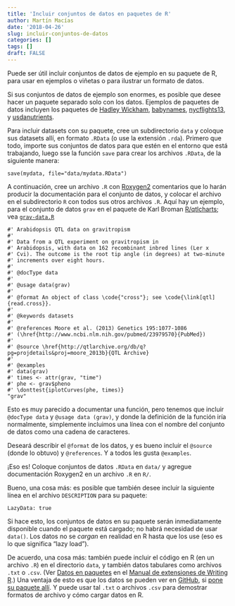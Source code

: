 ```yaml
---
title: 'Incluir conjuntos de datos en paquetes de R'
author: Martín Macías
date: '2018-04-26'
slug: incluir-conjuntos-de-datos
categories: []
tags: []
draft: FALSE
---
```


Puede ser útil incluir conjuntos de datos de ejemplo en su paquete de R, para usar en ejemplos o viñetas o para ilustrar un formato de datos.

Si sus conjuntos de datos de ejemplo son enormes, es posible que desee hacer un
paquete separado solo con los datos. Ejemplos de paquetes de datos incluyen los paquetes de [Hadley Wickham](http://had.co.nz/),
[babynames](https://github.com/hadley/babynames),
[nycflights13](https://github.com/hadley/nycflights13), y
[usdanutrients](https://github.com/hadley/usdanutrients).

Para incluir datasets con su paquete, cree un subdirectorio `data`
y coloque sus datasets allí, en formato `.RData` (o use la extensión
`.rda`). Primero que todo, importe sus conjuntos de datos para que estén en el entorno que está trabajando, luego sse la función `save` para crear los archivos `.RData`, de la siguiente manera:

    save(mydata, file="data/mydata.RData")
    
A continuación, cree un archivo `.R` con [Roxygen2](https://github.com/klutometis/roxygen) comentarios que lo harán
producir la documentación para el conjunto de datos, y colocar el archivo en el
subdirectorio `R` con todos sus otros archivos `.R`. Aquí hay un ejemplo,
para el conjunto de datos `grav` en el paquete de Karl Broman [R/qtlcharts](http://kbroman.org/qtlcharts); vea
[`grav-data.R`](http://github.com/kbroman/qtlcharts/blob/master/R/grav-data.R)

    #' Arabidopsis QTL data on gravitropism
    #'
    #' Data from a QTL experiment on gravitropism in
    #' Arabidopsis, with data on 162 recombinant inbred lines (Ler x
    #' Cvi). The outcome is the root tip angle (in degrees) at two-minute
    #' increments over eight hours.
    #'
    #' @docType data
    #'
    #' @usage data(grav)
    #'
    #' @format An object of class \code{"cross"}; see \code{\link[qtl]{read.cross}}.
    #'
    #' @keywords datasets
    #'
    #' @references Moore et al. (2013) Genetics 195:1077-1086
    #' (\href{http://www.ncbi.nlm.nih.gov/pubmed/23979570}{PubMed})
    #'
    #' @source \href{http://qtlarchive.org/db/q?pg=projdetails&proj=moore_2013b}{QTL Archive}
    #'
    #' @examples
    #' data(grav)
    #' times <- attr(grav, "time")
    #' phe <- grav$pheno
    #' \donttest{iplotCurves(phe, times)}
    "grav"
    
Esto es muy parecido a documentar una función, pero tenemos que incluir
`@docType data` y `@usage data (grav)`, y donde la definición de la función
iría normalmente, simplemente incluimos una línea con el
nombre del conjunto de datos como una cadena de caracteres.

Deseará describir el `@format` de los datos, y es bueno
incluir el `@source` (donde lo obtuvo) y `@references`. Y
a todos les gusta `@examples`.

¡Eso es! Coloque conjuntos de datos `.RData` en `data/` y agregue documentación Roxygen2 en un archivo `.R` en `R/`.

Bueno, una cosa más: es posible que también desee incluir la siguiente
línea en el archivo `DESCRIPTION` para su paquete:

    LazyData: true

Si hace esto, los conjuntos de datos en su paquete serán inmediatamente
disponible cuando el paquete está cargado; no habrá necesidad de usar
`data()`. Los datos no se _cargan _ en realidad en R hasta que los use
(eso es lo que significa &ldquo;lazy load&rdquo;).

De acuerdo, una cosa más: también puede incluir el código en R (en un archivo `.R`) en el directorio `data`, y también datos tabulares como archivos `.txt` o `.csv`. (Ver [Datos en paquetes](http://cran.r-project.org/doc/manuals/r-release/R-exts.html#Data-in-aackages) en el [Manual de extensiones de Writing R](http://cran.r-project.org/doc/manuals/r-release/R-exts.html).)
Una ventaja de esto es que los datos se pueden ver en [GitHub](http://github.com), si [pone su paquete allí](github.html). Y puede usar tal `.txt` o archivos `.csv` para demostrar formatos de archivo y cómo cargar datos en R.